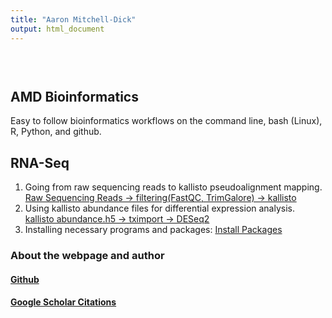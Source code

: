 ---
title: "Aaron Mitchell-Dick"
output: html_document
---

<style type="text/css">
.title {
  display: none;
}
  margin-right: 10px;
}

</style>

<div class="row" style="padding-top: 30px;">
<div class="col-sm-6">

# **AMD Bioinformatics**

Easy to follow bioinformatics workflows on the command line, bash (Linux), R, Python, and github.

## RNA-Seq

1. Going from raw sequencing reads to kallisto pseudoalignment mapping.
    [Raw Sequencing Reads -> filtering(FastQC, TrimGalore) -> kallisto](https://aaronmitchd.github.io/RNA_Seq/raw_seq_reads_to_kallisto.html)
2. Using kallisto abundance files for differential expression analysis.
    [kallisto abundance.h5 -> tximport -> DESeq2](https://aaronmitchd.github.io/RNA_Seq/kallisto_h5_to_tximport_to_DESeq2_eval.html)
3. Installing necessary programs and packages: [Install Packages](https://aaronmitchd.github.io/RNA_Seq/Install-Packages.html)

</div>
<div class="col-sm-6">

### About the webpage and author
#### [Github](https://aaronmitchd.github.io/RNA_Seq/About-and-References.html)
#### [Google Scholar Citations](https://tinyurl.com/AMD-GS-CV)


</a>
</div>

